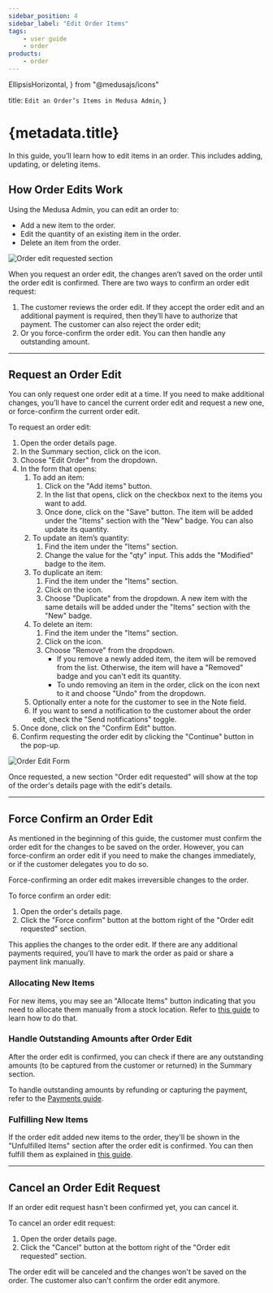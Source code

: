 ```yaml
---
sidebar_position: 4
sidebar_label: "Edit Order Items"
tags:
    - user guide
    - order
products:
    - order
---
```


  EllipsisHorizontal, 
} from "@medusajs/icons"

  title: `Edit an Order’s Items in Medusa Admin`,
}

# {metadata.title}

In this guide, you’ll learn how to edit items in an order. This includes adding, updating, or deleting items.

## How Order Edits Work

Using the Medusa Admin, you can edit an order to:

- Add a new item to the order.
- Edit the quantity of an existing item in the order.
- Delete an item from the order.

![Order edit requested section](https://res.cloudinary.com/dza7lstvk/image/upload/v1739787160/User%20Guide/Screenshot_2025-02-17_at_12.09.50_PM_bap56a.png)

When you request an order edit, the changes aren’t saved on the order until the order edit is confirmed. There are two ways to confirm an order edit request:

1. The customer reviews the order edit. If they accept the order edit and an additional payment is required, then they’ll have to authorize that payment. The customer can also reject the order edit;
2. Or you force-confirm the order edit. You can then handle any outstanding amount.

---

## Request an Order Edit

You can only request one order edit at a time. If you need to make additional changes, you’ll have to cancel the current order edit and request a new one, or force-confirm the current order edit.

To request an order edit:

1. Open the order details page.
2. In the Summary section, click on the <InlineIcon Icon={EllipsisHorizontal} alt="three-dots" /> icon.
3. Choose "Edit Order" from the dropdown.
4. In the form that opens:
    1. To add an item:
        1. Click on the "Add items" button.
        2. In the list that opens, click on the checkbox next to the items you want to add.
        3. Once done, click on the "Save" button. The item will be added under the "Items" section with the "New" badge. You can also update its quantity.
    2. To update an item’s quantity:
        1. Find the item under the "Items" section.
        2. Change the value for the "qty" input. This adds the "Modified" badge to the item.
    3. To duplicate an item:
        1. Find the item under the "Items" section.
        2. Click on the <InlineIcon Icon={EllipsisHorizontal} alt="three-dots" /> icon.
        3. Choose "Duplicate" from the dropdown. A new item with the same details will be added under the "Items" section with the "New" badge.
    4. To delete an item:
        1. Find the item under the "Items" section.
        2. Click on the <InlineIcon Icon={EllipsisHorizontal} alt="three-dots" /> icon.
        3. Choose "Remove" from the dropdown.
            - If you remove a newly added item, the item will be removed from the list. Otherwise, the item will have a "Removed" badge and you can't edit its quantity.
            - To undo removing an item in the order, click on the <InlineIcon Icon={EllipsisHorizontal} alt="three-dots" /> icon next to it and choose "Undo" from the dropdown.
    5. Optionally enter a note for the customer to see in the Note field.
    6. If you want to send a notification to the customer about the order edit, check the "Send notifications" toggle.
5. Once done, click on the "Confirm Edit" button.
6. Confirm requesting the order edit by clicking the "Continue" button in the pop-up.

![Order Edit Form](https://res.cloudinary.com/dza7lstvk/image/upload/v1739792815/User%20Guide/Screenshot_2025-02-17_at_1.46.35_PM_quugt5.png)

Once requested, a new section "Order edit requested" will show at the top of the order's details page with the edit's details.

---

## Force Confirm an Order Edit

As mentioned in the beginning of this guide, the customer must confirm the order edit for the changes to be saved on the order. However, you can force-confirm an order edit if you need to make the changes immediately, or if the customer delegates you to do so.

<Note type="warning">

Force-confirming an order edit makes irreversible changes to the order.

</Note>

To force confirm an order edit:

1. Open the order's details page.
2. Click the "Force confirm" button at the bottom right of the "Order edit requested" section.

This applies the changes to the order edit. If there are any additional payments required, you'll have to mark the order as paid or share a payment link manually.

### Allocating New Items

For new items, you may see an "Allocate Items" button indicating that you need to allocate them manually from a stock location. Refer to [this guide](../manage/page.mdx#allocate-order-items-manually) to learn how to do that.

### Handle Outstanding Amounts after Order Edit

After the order edit is confirmed, you can check if there are any outstanding amounts (to be captured from the customer or returned) in the Summary section.

To handle outstanding amounts by refunding or capturing the payment, refer to the [Payments guide](../payments/page.mdx#handling-outstanding-amounts).

### Fulfilling New Items

If the order edit added new items to the order, they'll be shown in the "Unfulfilled Items" section after the order edit is confirmed. You can then fulfill them as explained in [this guide](../fulfillments/page.mdx).

---

## Cancel an Order Edit Request

If an order edit request hasn't been confirmed yet, you can cancel it.

To cancel an order edit request:

1. Open the order details page.
2. Click the "Cancel" button at the bottom right of the "Order edit requested" section.

The order edit will be canceled and the changes won't be saved on the order. The customer also can't confirm the order edit anymore.
